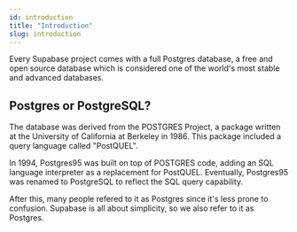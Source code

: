 ```yaml
---
id: introduction
title: "Introduction"
slug: introduction
---
```



Every Supabase project comes with a full Postgres database, a free and open source 
database which is considered one of the world's most stable and advanced databases.


## Postgres or PostgreSQL?


The database was derived from the POSTGRES Project, a package written at the University of California at Berkeley in 1986.
This package included a query language called "PostQUEL".

In 1994, Postgres95 was built on top of POSTGRES code, adding an SQL language interpreter as a replacement for PostQUEL.
Eventually, Postgres95 was renamed to PostgreSQL to reflect the SQL query capability.

After this, many people refered to it as Postgres since it's less prone to confusion. Supabase is all about 
simplicity, so we also refer to it as Postgres.

<!-- 

## Relational 

Postgres is a Relational Database. 

## SQL 


Postgres is a SQL database.

-->
